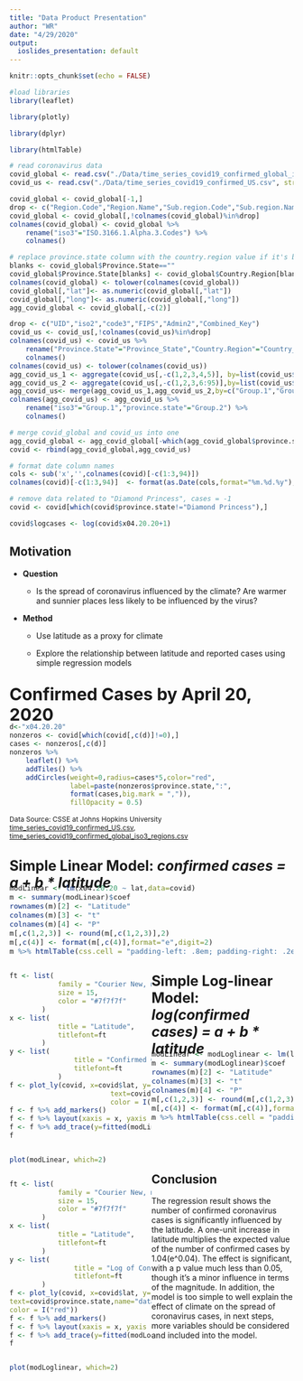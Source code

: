 ```yaml
---
title: "Data Product Presentation"
author: "WR"
date: "4/29/2020"
output:
  ioslides_presentation: default
---
```


```r
knitr::opts_chunk$set(echo = FALSE)
```

```r
#load libraries
library(leaflet)

library(plotly)

library(dplyr)

library(htmlTable)
```

```r
# read coronavirus data
covid_global <- read.csv("./Data/time_series_covid19_confirmed_global_iso3_regions.csv", stringsAsFactors = FALSE)
covid_us <- read.csv("./Data/time_series_covid19_confirmed_US.csv", stringsAsFactors = FALSE)

covid_global <- covid_global[-1,]
drop <- c("Region.Code","Region.Name","Sub.region.Code","Sub.region.Name","Intermediate.Region.Code","Intermediate.Region.Name")
covid_global <- covid_global[,!colnames(covid_global)%in%drop]
colnames(covid_global) <- covid_global %>%
    rename("iso3"="ISO.3166.1.Alpha.3.Codes") %>%
    colnames()

# replace province.state column with the country.region value if it's blank
blanks <- covid_global$Province.State==""
covid_global$Province.State[blanks] <- covid_global$Country.Region[blanks]
colnames(covid_global) <- tolower(colnames(covid_global))
covid_global[,"lat"]<- as.numeric(covid_global[,"lat"])
covid_global[,"long"]<- as.numeric(covid_global[,"long"])
agg_covid_global <- covid_global[,-c(2)]

drop <- c("UID","iso2","code3","FIPS","Admin2","Combined_Key")
covid_us <- covid_us[,!colnames(covid_us)%in%drop]
colnames(covid_us) <- covid_us %>%
    rename("Province.State"="Province_State","Country.Region"="Country_Region","Long"="Long_") %>%
    colnames()
colnames(covid_us) <- tolower(colnames(covid_us))
agg_covid_us_1 <- aggregate(covid_us[,-c(1,2,3,4,5)], by=list(covid_us$iso3,covid_us$province.state), FUN = sum, na.rm=TRUE)
agg_covid_us_2 <- aggregate(covid_us[,-c(1,2,3,6:95)],by=list(covid_us$iso3,covid_us$province.state), FUN=mean,na.rm=TRUE) 
agg_covid_us<- merge(agg_covid_us_1,agg_covid_us_2,by=c("Group.1","Group.2"), all.x = TRUE)
colnames(agg_covid_us) <- agg_covid_us %>%
    rename("iso3"="Group.1","province.state"="Group.2") %>%
    colnames()

# merge covid_global and covid_us into one
agg_covid_global <- agg_covid_global[-which(agg_covid_global$province.state=="US"),]
covid <- rbind(agg_covid_global,agg_covid_us)

# format date column names
cols <- sub('x','',colnames(covid)[-c(1:3,94)])
colnames(covid)[-c(1:3,94)]  <- format(as.Date(cols,format="%m.%d.%y"),"x%m.%d.%y")

# remove data related to "Diamond Princess", cases = -1
covid <- covid[which(covid$province.state!="Diamond Princess"),]

covid$logcases <- log(covid$x04.20.20+1)
```

## Motivation 

- **Question**

  + Is the spread of coronavirus influenced by the climate? Are warmer and sunnier places less likely to be influenced by the virus?

- **Method**

  + Use latitude as a proxy for climate

  + Explore the relationship between latitude and reported cases using simple regression models

## <span style="font-size:30px;">Confirmed Cases by April 20, 2020</span>
<div style="margin-top:-20px">
```r
d<-"x04.20.20"
nonzeros <- covid[which(covid[,c(d)]!=0),]
cases <- nonzeros[,c(d)]
nonzeros %>%
    leaflet() %>%
    addTiles() %>%
    addCircles(weight=0,radius=cases*5,color="red",
               label=paste(nonzeros$province.state,":",
               format(cases,big.mark = ",")), 
               fillOpacity = 0.5)
```
</div>
<span style="font-size:12px">Data Source: CSSE at Johns Hopkins University</span><br/> <span style="font-size:12px">[time_series_covid19_confirmed_US.csv](https://github.com/CSSEGISandData/COVID-19/tree/master/csse_covid_19_data/csse_covid_19_time_series),
[time_series_covid19_confirmed_global_iso3_regions.csv](https://data.humdata.org/dataset/novel-coronavirus-2019-ncov-cases)</span>

## <span style="font-size:25px; margin-top:-20px">Simple Linear Model: *confirmed cases = a + b \* latitude* </span>
<div style="font-size:15px; margin-top:-30px">
```r
modLinear <- lm(x04.20.20 ~ lat,data=covid)
m <- summary(modLinear)$coef
rownames(m)[2] <- "Latitude"
colnames(m)[3] <- "t"
colnames(m)[4] <- "P"
m[,c(1,2,3)] <- round(m[,c(1,2,3)],2)
m[,c(4)] <- format(m[,c(4)],format="e",digit=2)
m %>% htmlTable(css.cell = "padding-left: .8em; padding-right: .2em")
```
</div><div class="columns-2">
<div style="float:left;width:50%;">
```r
ft <- list(
            family = "Courier New, monospace",
            size = 15,
            color = "#7f7f7f"
        )
x <- list(
            title = "Latitude",
            titlefont=ft
        )
y <- list(
                title = "Confirmed Coronavirus Cases",
                titlefont=ft
            )
f <- plot_ly(covid, x=covid$lat, y=covid$x04.20.20, 
                         text=covid$province.state, name="data",
                         color = I("red"))
f <- f %>% add_markers()
f <- f %>% layout(xaxis = x, yaxis = y)
f <- f %>% add_trace(y=fitted(modLinear), mode="lines", name="fitted")
f
```
</div><div style="float:left;width:100%;">
```r
plot(modLinear, which=2)
```
</div></div>

## <span style="font-size:25px; margin-top:-20px">Simple Log-linear Model: *log(confirmed cases) = a + b \* latitude* </span>
<div style="font-size:15px; margin-top:-30px">
```r
modLinear <- modLoglinear <- lm(logcases ~ lat,data=covid)
m <- summary(modLoglinear)$coef
rownames(m)[2] <- "Latitude"
colnames(m)[3] <- "t"
colnames(m)[4] <- "P"
m[,c(1,2,3)] <- round(m[,c(1,2,3)],2)
m[,c(4)] <- format(m[,c(4)],format="e",digit=2)
m %>% htmlTable(css.cell = "padding-left: .8em; padding-right: .2em")
```
</div><div class="columns-2">
<div style="float:left;width:50%;">
```r
ft <- list(
            family = "Courier New, monospace",
            size = 15,
            color = "#7f7f7f"
        )
x <- list(
            title = "Latitude",
            titlefont=ft
        )
y <- list(
                title = "Log of Confirmed Coronavirus Cases",
                titlefont=ft
        )
f <- plot_ly(covid, x=covid$lat, y=covid$logcases, 
text=covid$province.state,name="data",
color = I("red"))
f <- f %>% add_markers()
f <- f %>% layout(xaxis = x, yaxis = y)
f <- f %>% add_trace(y=fitted(modLoglinear), mode="lines", name="fitted")
f
```
</div><div style="float:left;width:100%;">
```r
plot(modLoglinear, which=2)
```
</div></div>

## Conclusion

The regression result shows the number of confirmed coronavirus cases is significantly influenced by the latitude. A one-unit increase in latitude multiplies the expected value of the number of confirmed cases by 1.04(e^0.04). The effect is significant, with a p value much less than 0.05, though it's a minor influence in terms of the magnitude. In addition, the model is too simple to well explain the effect of climate on the spread of coronavirus cases, in next steps, more variables should be considered and included into the model.

